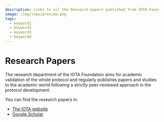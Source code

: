 ```yaml
---
description: Links to all the Research papers published from IOTA Foundation Researchers.
image: /img/logo/preview.png
tags:
  - keyword1
  - keyword2
  - keyword3
  - keyword4
---
```


# Research Papers

The research department of the IOTA Foundation aims for academic validation of the whole protocol and regularly publishes papers and studies to the academic world following a strictly peer-reviewed approach in the protocol development.

You can find the research papers in:

- [The IOTA website](https://www.iota.org/foundation/research-papers)
- [Google Scholar](https://scholar.google.com/citations?user=_ZIH8_1gAAAAJ&hl=en)
